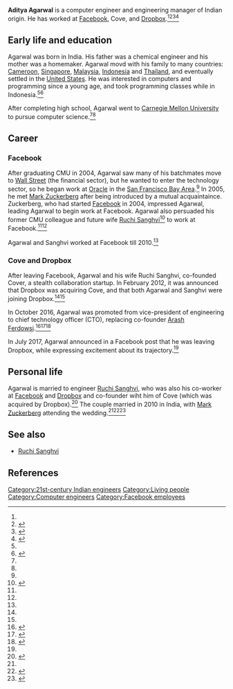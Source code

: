 '''Aditya Agarwal''' is a computer engineer and engineering manager of Indian origin. He has worked at [[Facebook]], Cove, and [[Dropbox (service)|Dropbox]].<ref name=cmu-profile/><ref name=agarwal-leaves-dropbox>{{cite web|url = https://techcrunch.com/2017/07/21/dropbox-cto-aditya-agarwal-is-leaving/|title = Dropbox CTO Aditya Agarwal is leaving|last = Lynley|first = Matthew|date = July 21, 2017|accessdate = November 19, 2017|publisher = ''[[TechCrunch]]''}}</ref><ref name=agarwal-backstory-et>{{cite web|url = https://economictimes.indiatimes.com/magazines/panache/how-a-chance-meeting-with-mark-zuckerberg-led-aditya-agarwal-to-be-on-facebooks-original-team/articleshow/46049628.cms|title = How a chance meeting with Mark Zuckerberg led Aditya Agarwal to be on Facebook's original team|last = Gupte|first = Masoom|date = January 29, 2015|accessdate = November 19, 2017|publisher = ''Economic Times'', ''[[Times of India]]''}}</ref><ref name=agarwal-backstory-latimes>{{cite web|url = http://www.latimes.com/business/la-fi-tn-himi-aditya-agarwal-20170518-htmlstory.html|title = How being thrown into the deep end by Mark Zuckerberg prepared Aditya Agarwal to lead|last = Lien|first = Tracey|date = May 19, 2017|accessdate = November 19, 2017|publisher = ''[[Los Angeles Times]]''}}</ref>

== Early life and education ==

Agarwal was born in India. His father was a chemical engineer and his mother was a homemaker. Agarwal movd with his family to many countries: [[Cameroon]], [[Singapore]], [[Malaysia]], [[Indonesia]] and [[Thailand]], and eventually settled in the [[United States]]. He was interested in computers and programming since a young age, and took programming classes while in Indonesia.<ref name=agarwal-backstory-latimes/><ref name=cmu-profile>{{cite web|url = https://www.cmu.edu/news/stories/archives/2017/august/dropbox-cto.html|title = Challenges, Adventure Empower Agarwal|last = Rouvalis|first = Cristina|date = August 8, 2017|accessdate = November 19, 2017|publisher = [[Carnegie Mellon University]]}}</ref>

After completing high school, Agarwal went to [[Carnegie Mellon University]] to pursue computer science.<ref name=agarwal-backstory-latimes/><ref name=cmu-profile/>

== Career ==

=== Facebook ===

After graduating CMU in 2004, Agarwal saw many of his batchmates move to [[Wall Street]] (the financial sector), but he wanted to enter the technology sector, so he began work at [[Oracle]] in the [[San Francisco Bay Area]].<ref name=agarwal-backstory-latimes/> In 2005, he met [[Mark Zuckerberg]] after being introduced by a mutual acquaintaince. Zuckerberg, who had started [[Facebook]] in 2004, impressed Agarwal, leading Agarwal to begin work at Facebook. Agarwal also persuaded his former CMU colleague and future wife [[Ruchi Sanghvi]]<ref name=marieclaire-profile>{{cite web|url=http://www.marieclaire.com/career-money/advice/ruchi-sanghvi|title = Ruchi Sanghvi|publisher = ''Marie Claire''|accessdate = 2013-04-23}}</ref> to work at Facebook.<ref name=agarwal-backstory-latimes/><ref name=agarwal-backstory-et/>

Agarwal and Sanghvi worked at Facebook till 2010.<ref name=agarwal-backstory-et/>

=== Cove and Dropbox ===

After leaving Facebook, Agarwal and his wife Ruchi Sanghvi, co-founded Cover, a stealth collaboration startup. In February 2012, it was announced that Dropbox was acquiring Cove, and that both Agarwal and Sanghvi were joining Dropbox.<ref name=dropbox-buys-cove/><ref name=agarwal-backstory-et/>

In October 2016, Agarwal was promoted from vice-president of engineering to chief technology officer (CTO), replacing co-founder [[Arash Ferdowsi]].<ref>{{cite web|url = https://blogs.dropbox.com/dropbox/2016/10/our-new-cto-aditya-agarwal/|title = Introducing our new CTO, Aditya Agarwal|last = Houston|first = Drew|last2 = Ferdowsi|first2 = Arash|date = October 13, 2016|accessdate = November 19, 2017|publisher = Dropbox}}</ref><ref>{{cite web|url = http://www.businessinsider.com/Dropbox-cofounder-Arash-Ferdowsi-passes-off-CTO-role-to-VP-of-engineering/articleshow/54840924.cms|title = Dropbox cofounder Arash Ferdowsi passes off CTO role to VP of engineering|last = Kim|first = Eugene|date = October 14, 2016|accessdate = November 19, 2017|publisher = ''[[Business Insider]]''}}</ref><ref>{{cite web|url = https://venturebeat.com/2016/10/13/dropbox-appoints-new-cto-aditya-agarwal-replacing-cofounder-arash-ferdowsi/|title = Dropbox appoints new CTO, Aditya Agarwal, takes over for cofounder Arash Ferdowsi|last = Novet|first = Jordan|date = October 13, 2016|accessdate = November 19, 2017|publisher = ''[[VentureBeat]]''}}</ref>

In July 2017, Agarwal announced in a Facebook post that he was leaving Dropbox, while expressing excitement about its trajectory.<ref name=agarwal-leaves-dropbox/>

== Personal life ==

Agarwal is married to engineer [[Ruchi Sanghvi]], who was also his co-worker at [[Facebook]] and [[Dropbox (service)|Dropbox]] and co-founder wiht him of Cove (which was acquired by Dropbox).<ref name=dropbox-buys-cove>{{cite web|url=https://techcrunch.com/2012/02/27/dropbox-buys-cove-to-bring-former-facebookers-ruchi-sanghvi-and-aditya-agarwal-to-the-team/|title = Dropbox Buys Cove To Bring Former Facebookers Ruchi Sanghvi And Aditya Agarwal To The Team|publisher = ''[[TechCrunch]]''|last = Tsotsis|first = Alexia|accessdate = 2013-04-23|date = 2012-02-27}}</ref><re name=cmu-profile/> The couple married in 2010 in India, with [[Mark Zuckerberg]] attending the wedding.<ref name=agarwal-backstory-et/><ref name=livemint>{{cite web|url=http://www.livemint.com/Companies/XmqafmHKXq3U45sB3LdsYL/I-just-happen-to-be-a-woman-who-is-aggressive-Ruchi-Sanghvi.html|title = I just happen to be a woman who is aggressive: Ruchi Sanghvi Facebook’s first woman engineer on the US immigration Bill, her reasons for investing in firms such as Flipkart, and being a member of FWD.us|last = D'Monte|first = Leslie|last2 = Khan|first2 = Zahra|date = November 29, 2013|accessdate = June 30, 2014|publisher = ''[[Mint (newspaper)|Livemint]]''}}</ref><ref>{{cite web|url=https://www.facebook.com/pages/Ruchi-Aditya-wedding/248466307840|title = Ruchi-Aditya wedding|publisher = [[Facebook]]|accessdate = June 30, 2014}}</ref>

== See also ==

* [[Ruchi Sanghvi]]

== References ==

{{reflist|30em}}

[[Category:21st-century Indian engineers]]
[[Category:Living people]]
[[Category:Computer engineers]]
[[Category:Facebook employees]]

